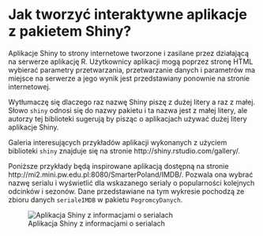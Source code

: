 # Jak tworzyć interaktywne aplikacje z pakietem Shiny?

Aplikacje Shiny to strony internetowe tworzone i zasilane przez działającą na serwerze aplikację R. Użytkownicy aplikacji mogą poprzez stronę HTML wybierać parametry przetwarzania, przetwarzanie danych i parametrów ma miejsce na serwerze a jego wynik jest przedstawiany ponownie na stronie internetowej.

Wytłumaczę się dlaczego raz nazwę Shiny piszę z dużej litery a raz z małej. Słowo `shiny` odnosi się do nazwy pakietu i ta nazwa jest z małej litery, ale autorzy tej biblioteki sugerują by pisząc o aplikacjach używać dużej litery aplikacje Shiny.

Galeria interesujących przykładów aplikacji wykonanych z użyciem biblioteki `shiny` znajduje się na stronie http://shiny.rstudio.com/gallery/. 

Poniższe przykłady będą inspirowane aplikacją dostępną na stronie http://mi2.mini.pw.edu.pl:8080/SmarterPoland/IMDB/. Pozwala ona wybrać nazwę serialu i wyświetlić dla wskazanego serialy o popularności kolejnych odcinków i sezonów. Dane przedstawiane na tym wykresie pochodzą ze zbioru danych `serialeIMDB` w pakietu `PogromcyDanych`.

![Aplikacja Shiny z informacjami o serialach](shiny/shiny01.png)
